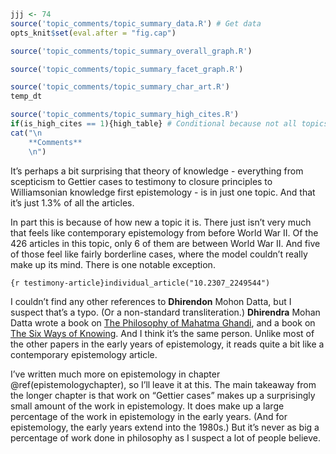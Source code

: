 ```r
jjj <- 74
source('topic_comments/topic_summary_data.R') # Get data
opts_knit$set(eval.after = "fig.cap")
```

```r
source('topic_comments/topic_summary_overall_graph.R')
```

```r

source('topic_comments/topic_summary_facet_graph.R')
```

```r

source('topic_comments/topic_summary_char_art.R')
temp_dt
```

```r
source('topic_comments/topic_summary_high_cites.R')
if(is_high_cites == 1){high_table} # Conditional because not all topics have high cites
cat("\n
	**Comments**
	\n")
```

It's perhaps a bit surprising that theory of knowledge - everything from scepticism to Gettier cases to testimony to closure principles to Williamsonian knowledge first epistemology - is in just one topic. And that it's just 1.3% of all the articles.

In part this is because of how new a topic it is. There just isn't very much that feels like contemporary epistemology from before World War II. Of the 426 articles in this topic, only 6 of them are between World War II. And five of those feel like fairly borderline cases, where the model couldn't really make up its mind. There is one notable exception.

```{r testimony-article}individual_article("10.2307_2249544")
```

I couldn't find any other references to **Dhirendon** Mohon Datta, but I suspect that's a typo. (Or a non-standard transliteration.) **Dhirendra** Mohan Datta wrote a book on [The Philosophy of Mahatma Ghandi](https://www.amazon.com/Philosophy-Mahatma-Gandhi-Dhirendra-Mohan/dp/0299010147), and a book on [The Six Ways of Knowing](https://archive.org/details/TheSixWaysOfKnowing1960D.M.Datta/mode/2up). And I think it's the same person. Unlike most of the other papers in the early years of epistemology, it reads quite a bit like a contemporary epistemology article.

I've written much more on epistemology in chapter \@ref(epistemologychapter), so I'll leave it at this. The main takeaway from the longer chapter is that work on "Gettier cases" makes up a surprisingly small amount of the work in epistemology. It does make up a large percentage of the work in epistemology in the early years. (And for epistemology, the early years extend into the 1980s.) But it's never as big a percentage of work done in philosophy as I suspect a lot of people believe.